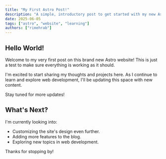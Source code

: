 ```yaml
---
title: "My First Astro Post!"
description: "A simple, introductory post to get started with my new Astro website."
date: 2025-06-05
tags: ["astro", "website", "learning"]
authors: ["rimehrab"]
---
```


## Hello World!

Welcome to my very first post on this brand new Astro website! This is just a test to make sure everything is working as it should.

I'm excited to start sharing my thoughts and projects here. As I continue to learn and explore web development, I'll be updating this space with new content.

Stay tuned for more updates!

## What's Next?

I'm currently looking into:

* Customizing the site's design even further.
* Adding more features to the blog.
* Exploring new topics in web development.

Thanks for stopping by!

